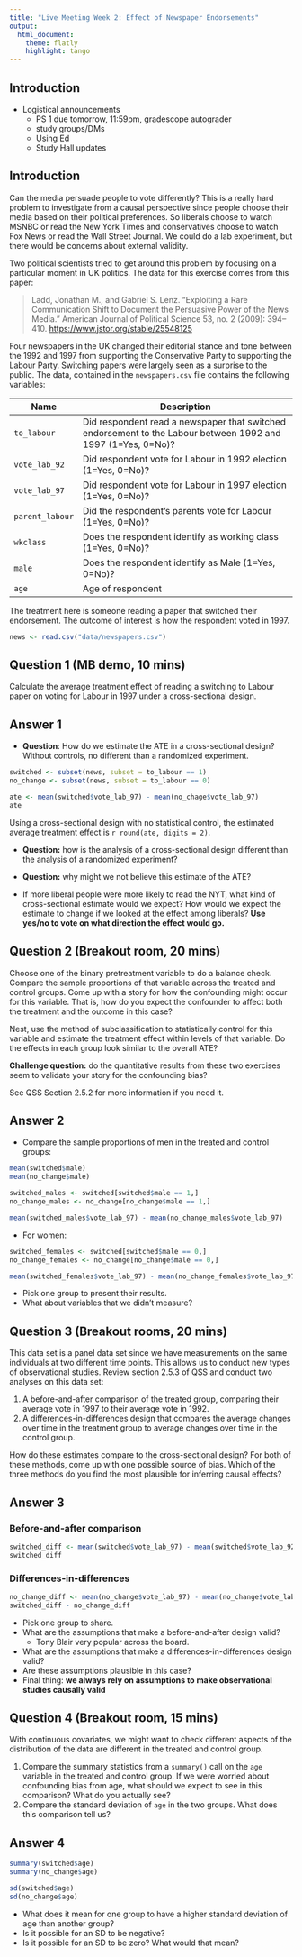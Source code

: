 ```yaml
---
title: "Live Meeting Week 2: Effect of Newspaper Endorsements"
output:
  html_document:
    theme: flatly
    highlight: tango
---
```


## Introduction

- Logistical announcements
  - PS 1 due tomorrow, 11:59pm, gradescope autograder
  - study groups/DMs
  - Using Ed
  - Study Hall updates


## Introduction

Can the media persuade people to vote differently? This is a really hard problem to investigate from a causal perspective since people choose their media based on their political preferences. So liberals choose to watch MSNBC or read the New York Times and conservatives choose to watch Fox News or read the Wall Street Journal. We could do a lab experiment, but there would be concerns about external validity.

Two political scientists tried to get around this problem by focusing on a particular moment in UK politics. The data for this exercise comes from this paper:

> Ladd, Jonathan M., and Gabriel S. Lenz. "Exploiting a Rare Communication Shift to Document the Persuasive Power of the News Media." American Journal of Political Science 53, no. 2 (2009): 394–410. [https://www.jstor.org/stable/25548125](https://www.jstor.org/stable/25548125)


Four newspapers in the UK changed their editorial stance and tone between the 1992 and 1997 from supporting the Conservative Party to supporting the Labour Party. Switching papers were largely seen as a surprise to the public. The data, contained in the `newspapers.csv` file contains the following variables: 


| Name            | Description                                                                                                  |
|-----------------|--------------------------------------------------------------------------------------------------------------|
| `to_labour`       | Did respondent read a newspaper that switched endorsement to the Labour between 1992 and 1997 (1=Yes, 0=No)? |
| `vote_lab_92`   | Did respondent vote for Labour in 1992 election (1=Yes, 0=No)?                                               |
| `vote_lab_97`   | Did respondent vote for Labour in 1997 election (1=Yes, 0=No)?                                               |
| `parent_labour` | Did the respondent's parents vote for Labour (1=Yes, 0=No)?                                                  |
| `wkclass`       | Does the respondent identify as working class (1=Yes, 0=No)?                                                 |
| `male`          | Does the respondent identify as Male (1=Yes, 0=No)?                                                          |
| `age`     | Age of respondent |


The treatment here is someone reading a paper that switched their endorsement. The outcome of interest is how the respondent voted in 1997.


```r
news <- read.csv("data/newspapers.csv")
```


## Question 1 (MB demo, 10 mins)

Calculate the average treatment effect of reading a switching to Labour paper on voting for Labour in 1997 under a cross-sectional design. 


## Answer 1

- **Question**: How do we estimate the ATE in a cross-sectional design? Without controls, no different than a randomized experiment. 

```r
switched <- subset(news, subset = to_labour == 1)
no_change <- subset(news, subset = to_labour == 0)

ate <- mean(switched$vote_lab_97) - mean(no_chage$vote_lab_97)
ate
```

Using a cross-sectional design with no statistical control, the estimated average treatment effect is `r round(ate, digits = 2)`. 


- **Question:** how is the analysis of a cross-sectional design different than the analysis of a randomized experiment?

- **Question:** why might we not believe this estimate of the ATE?


- If more liberal people were more likely to read the NYT, what kind of cross-sectional estimate would we expect? How would we expect the estimate to change if we looked at the effect among liberals? **Use yes/no to vote on what direction the effect would go.**

## Question 2 (Breakout room, 20 mins)

Choose one of the binary pretreatment variable to do a balance check. Compare the sample proportions of that variable across the treated and control groups. Come up with a story for how the confounding might occur for this variable. That is, how do you expect the confounder to affect both the treatment and the outcome in this case? 

Nest, use the method of subclassification to statistically control for this variable  and estimate the treatment effect within levels of that variable. Do the effects in each group look similar to the overall ATE? 

**Challenge question:** do the quantitative results from these two exercises seem to validate your story for the confounding bias?

See QSS Section 2.5.2 for more information if you need it. 


## Answer 2

- Compare the sample proportions of men in the treated and control groups:

```r
mean(switched$male)
mean(no_change$male)
```

```r
switched_males <- switched[switched$male == 1,]
no_change_males <- no_change[no_change$male == 1,]

mean(switched_males$vote_lab_97) - mean(no_change_males$vote_lab_97)
```

- For women: 


```r
switched_females <- switched[switched$male == 0,]
no_change_females <- no_change[no_change$male == 0,]

mean(switched_females$vote_lab_97) - mean(no_change_females$vote_lab_97)
```

- Pick one group to present their results. 
- What about variables that we didn't measure? 

## Question 3 (Breakout rooms, 20 mins)

This data set is a panel data set since we have measurements on the same individuals at two different time points. This allows us to conduct new types of observational studies. Review section 2.5.3 of QSS and conduct two analyses on this data set:

1. A before-and-after comparison of the treated group, comparing their average vote in 1997 to their average vote in 1992. 
2. A differences-in-differences design that compares the average changes over time in the treatment group to average changes over time in the control group. 

How do these estimates compare to the cross-sectional design? For both of these methods, come up with one possible source of bias. Which of the three methods do you find the most plausible for inferring causal effects?

## Answer 3

### Before-and-after comparison


```r
switched_diff <- mean(switched$vote_lab_97) - mean(switched$vote_lab_92)
switched_diff
```

### Differences-in-differences

```r
no_change_diff <- mean(no_change$vote_lab_97) - mean(no_change$vote_lab_92)
switched_diff - no_change_diff
```

- Pick one group to share. 
- What are the assumptions that make a before-and-after design valid?
  - Tony Blair very popular across the board. 
- What are the assumptions that make a differences-in-differences design valid?
- Are these assumptions plausible in this case? 
- Final thing: **we always rely on assumptions to make observational studies causally valid**


## Question 4 (Breakout room, 15 mins)

With continuous covariates, we might want to check different aspects of the distribution of the data are different in the treated and control group. 

1. Compare the summary statistics from a `summary()` call on the `age` variable in the treated and control group. If we were worried about confounding bias from age, what should we expect to see in this comparison? What do you actually see?
2. Compare the standard deviation of `age` in the two groups. What does this comparison tell us?


## Answer 4

```r
summary(switched$age)
summary(no_change$age)

sd(switched$age)
sd(no_change$age)
```


- What does it mean for one group to have a higher standard deviation of age than another group? 
- Is it possible for an SD to be negative? 
- Is it possible for an SD to be zero? What would that mean?
